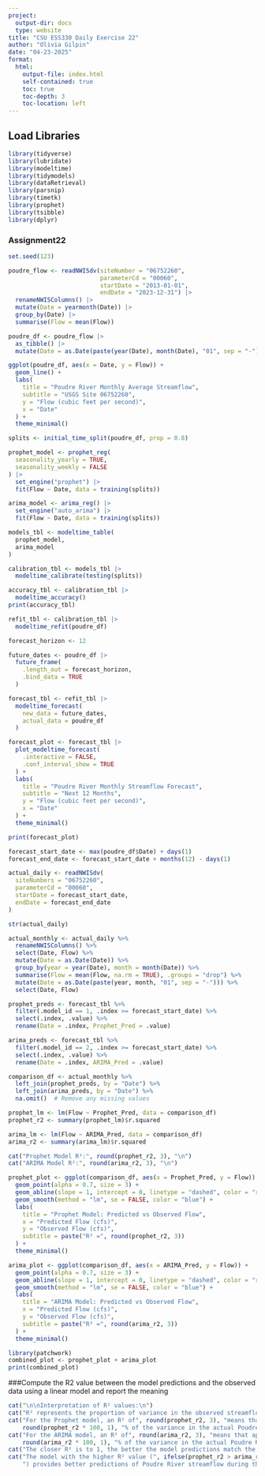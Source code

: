 ```yaml
---
project:
  output-dir: docs
  type: website
title: "CSU ESS330 Daily Exercise 22"
author: "Olivia Gilpin"
date: "04-23-2025"
format:
  html:
    output-file: index.html
    self-contained: true
    toc: true
    toc-depth: 3
    toc-location: left 
---
```


## Load Libraries
```r
library(tidyverse)   
library(lubridate)   
library(modeltime)   
library(tidymodels)  
library(dataRetrieval) 
library(parsnip) 
library(timetk)
library(prophet)
library(tsibble)
library(dplyr)
```
### Assignment22
```r
set.seed(123)

poudre_flow <- readNWISdv(siteNumber = "06752260",
                          parameterCd = "00060",
                          startDate = "2013-01-01",
                          endDate = "2023-12-31") |>
  renameNWISColumns() |>
  mutate(Date = yearmonth(Date)) |>
  group_by(Date) |>
  summarise(Flow = mean(Flow))

poudre_df <- poudre_flow |>
  as_tibble() |>
  mutate(Date = as.Date(paste(year(Date), month(Date), "01", sep = "-")))

ggplot(poudre_df, aes(x = Date, y = Flow)) +
  geom_line() +
  labs(
    title = "Poudre River Monthly Average Streamflow",
    subtitle = "USGS Site 06752260",
    y = "Flow (cubic feet per second)",
    x = "Date"
  ) +
  theme_minimal()

splits <- initial_time_split(poudre_df, prop = 0.8)

prophet_model <- prophet_reg(
  seasonality_yearly = TRUE,
  seasonality_weekly = FALSE
) |>
  set_engine("prophet") |>
  fit(Flow ~ Date, data = training(splits))

arima_model <- arima_reg() |>
  set_engine("auto_arima") |>
  fit(Flow ~ Date, data = training(splits))

models_tbl <- modeltime_table(
  prophet_model,
  arima_model
)

calibration_tbl <- models_tbl |>
  modeltime_calibrate(testing(splits))

accuracy_tbl <- calibration_tbl |>
  modeltime_accuracy()
print(accuracy_tbl)

refit_tbl <- calibration_tbl |>
  modeltime_refit(poudre_df)

forecast_horizon <- 12

future_dates <- poudre_df |>
  future_frame(
    .length_out = forecast_horizon,
    .bind_data = TRUE
  )

forecast_tbl <- refit_tbl |>
  modeltime_forecast(
    new_data = future_dates,
    actual_data = poudre_df
  )

forecast_plot <- forecast_tbl |>
  plot_modeltime_forecast(
    .interactive = FALSE,
    .conf_interval_show = TRUE
  ) +
  labs(
    title = "Poudre River Monthly Streamflow Forecast",
    subtitle = "Next 12 Months",
    y = "Flow (cubic feet per second)",
    x = "Date"
  ) +
  theme_minimal()

print(forecast_plot)

forecast_start_date <- max(poudre_df$Date) + days(1)
forecast_end_date <- forecast_start_date + months(12) - days(1)

actual_daily <- readNWISdv(
  siteNumbers = "06752260",
  parameterCd = "00060",
  startDate = forecast_start_date,
  endDate = forecast_end_date
)

str(actual_daily)

actual_monthly <- actual_daily %>%
  renameNWISColumns() %>%
  select(Date, Flow) %>%
  mutate(Date = as.Date(Date)) %>%
  group_by(year = year(Date), month = month(Date)) %>%
  summarise(Flow = mean(Flow, na.rm = TRUE), .groups = "drop") %>%
  mutate(Date = as.Date(paste(year, month, "01", sep = "-"))) %>%
  select(Date, Flow)

prophet_preds <- forecast_tbl %>%
  filter(.model_id == 1, .index >= forecast_start_date) %>%
  select(.index, .value) %>%
  rename(Date = .index, Prophet_Pred = .value)

arima_preds <- forecast_tbl %>%
  filter(.model_id == 2, .index >= forecast_start_date) %>%
  select(.index, .value) %>%
  rename(Date = .index, ARIMA_Pred = .value)

comparison_df <- actual_monthly %>%
  left_join(prophet_preds, by = "Date") %>%
  left_join(arima_preds, by = "Date") %>%
  na.omit()  # Remove any missing values

prophet_lm <- lm(Flow ~ Prophet_Pred, data = comparison_df)
prophet_r2 <- summary(prophet_lm)$r.squared

arima_lm <- lm(Flow ~ ARIMA_Pred, data = comparison_df)
arima_r2 <- summary(arima_lm)$r.squared

cat("Prophet Model R²:", round(prophet_r2, 3), "\n")
cat("ARIMA Model R²:", round(arima_r2, 3), "\n")

prophet_plot <- ggplot(comparison_df, aes(x = Prophet_Pred, y = Flow)) +
  geom_point(alpha = 0.7, size = 3) +
  geom_abline(slope = 1, intercept = 0, linetype = "dashed", color = "red") +
  geom_smooth(method = "lm", se = FALSE, color = "blue") +
  labs(
    title = "Prophet Model: Predicted vs Observed Flow",
    x = "Predicted Flow (cfs)",
    y = "Observed Flow (cfs)",
    subtitle = paste("R² =", round(prophet_r2, 3))
  ) +
  theme_minimal()

arima_plot <- ggplot(comparison_df, aes(x = ARIMA_Pred, y = Flow)) +
  geom_point(alpha = 0.7, size = 3) +
  geom_abline(slope = 1, intercept = 0, linetype = "dashed", color = "red") +
  geom_smooth(method = "lm", se = FALSE, color = "blue") +
  labs(
    title = "ARIMA Model: Predicted vs Observed Flow",
    x = "Predicted Flow (cfs)",
    y = "Observed Flow (cfs)",
    subtitle = paste("R² =", round(arima_r2, 3))
  ) +
  theme_minimal()

library(patchwork)
combined_plot <- prophet_plot + arima_plot
print(combined_plot)
```
###Compute the R2 value between the model predictions and the observed data using a linear model and report the meaning
```r
cat("\n\nInterpretation of R² values:\n")
cat("R² represents the proportion of variance in the observed streamflow data that is explained by the model predictions.\n\n")
cat("For the Prophet model, an R² of", round(prophet_r2, 3), "means that approximately", 
    round(prophet_r2 * 100, 1), "% of the variance in the actual Poudre River streamflow is explained by the model.\n\n")
cat("For the ARIMA model, an R² of", round(arima_r2, 3), "means that approximately", 
    round(arima_r2 * 100, 1), "% of the variance in the actual Poudre River streamflow is explained by the model.\n\n")
cat("The closer R² is to 1, the better the model predictions match the observed values.\n")
cat("The model with the higher R² value (", ifelse(prophet_r2 > arima_r2, "Prophet", "ARIMA"), 
    ") provides better predictions of Poudre River streamflow during the forecast period.\n")
```


